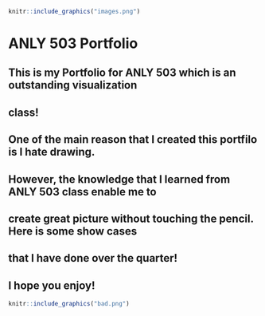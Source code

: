 

```r
knitr::include_graphics("images.png")
```

# **ANLY 503 Portfolio**

## This is my Portfolio for **ANLY 503** which is an outstanding visualization
## class! 
## One of the main reason that I created this portfilo is I hate drawing.
## However, the knowledge that I learned from **ANLY 503** class enable me to 
## create great picture without touching the pencil. Here is some show cases 
## that I have done over the quarter!
## I hope you **enjoy**!

```r
knitr::include_graphics("bad.png")
```
